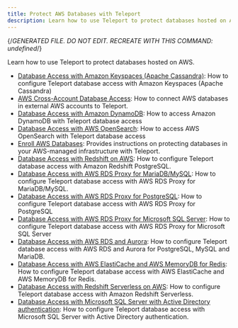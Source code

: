 ```yaml
---
title: Protect AWS Databases with Teleport
description: Learn how to use Teleport to protect databases hosted on AWS.
---
```


{/*GENERATED FILE. DO NOT EDIT. RECREATE WITH THIS COMMAND:
undefined*/}

Learn how to use Teleport to protect databases hosted on AWS.

- [Database Access with Amazon Keyspaces (Apache Cassandra)](enroll-aws-databases/aws-cassandra-keyspaces.mdx): How to configure Teleport database access with Amazon Keyspaces (Apache Cassandra)
- [AWS Cross-Account Database Access](enroll-aws-databases/aws-cross-account.mdx): How to connect AWS databases in external AWS accounts to Teleport.
- [Database Access with Amazon DynamoDB](enroll-aws-databases/aws-dynamodb.mdx): How to access Amazon DynamoDB with Teleport database access
- [Database Access with AWS OpenSearch](enroll-aws-databases/aws-opensearch.mdx): How to access AWS OpenSearch with Teleport database access
- [Enroll AWS Databases](enroll-aws-databases/overview.mdx): Provides instructions on protecting databases in your AWS-managed infrastructure with Teleport.
- [Database Access with Redshift on AWS](enroll-aws-databases/postgres-redshift.mdx): How to configure Teleport database access with Amazon Redshift PostgreSQL.
- [Database Access with AWS RDS Proxy for MariaDB/MySQL](enroll-aws-databases/rds-proxy-mysql.mdx): How to configure Teleport database access with AWS RDS Proxy for MariaDB/MySQL.
- [Database Access with AWS RDS Proxy for PostgreSQL](enroll-aws-databases/rds-proxy-postgres.mdx): How to configure Teleport database access with AWS RDS Proxy for PostgreSQL
- [Database Access with AWS RDS Proxy for Microsoft SQL Server](enroll-aws-databases/rds-proxy-sqlserver.mdx): How to configure Teleport database access with AWS RDS Proxy for Microsoft SQL Server
- [Database Access with AWS RDS and Aurora](enroll-aws-databases/rds.mdx): How to configure Teleport database access with AWS RDS and Aurora for PostgreSQL, MySQL and MariaDB.
- [Database Access with AWS ElastiCache and AWS MemoryDB for Redis](enroll-aws-databases/redis-aws.mdx): How to configure Teleport database access with AWS ElastiCache and AWS MemoryDB for Redis.
- [Database Access with Redshift Serverless on AWS](enroll-aws-databases/redshift-serverless.mdx): How to configure Teleport database access with Amazon Redshift Serverless.
- [Database Access with Microsoft SQL Server with Active Directory authentication](enroll-aws-databases/sql-server-ad.mdx): How to configure Teleport database access with Microsoft SQL Server with Active Directory authentication.
